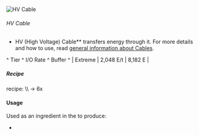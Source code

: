 ![HV Cable](/mods/techreborn/hv_cable.png)


###### HV Cable

- HV (High Voltage) Cable** transfers energy through it. For
        more details and how to use, read [general information about
        Cables](energy:cables "wikilink").

\^ Tier \^ I/O Rate \^ Buffer \^ \| Extreme \| 2,048 E/t \| 8,182 E \|

##### Recipe

<Recipe recipe=" input air air air input techreborn:refined_iron_ingot
techreborn:refined_iron_ingot techreborn:refined_iron_ingot input air
air air output techreborn:hv_cable,12 "/>
<Mcitem id="techreborn:wire_mill"/> recipe: \\\\
<Mcitem id="techreborn:refined_iron_ingot"/> -\> 6x
<Mcitem id="techreborn:hv_cable"/>

#### Usage

Used as an ingredient in the
<Mcitem id="minecraft:crafting_table"/> to produce:

* <Mcitem id="techreborn:insulated_hv_cable"/>
